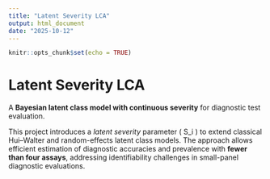 ```yaml
---
title: "Latent Severity LCA"
output: html_document
date: "2025-10-12"
---
```


```r
knitr::opts_chunk$set(echo = TRUE)
```

# Latent Severity LCA

A **Bayesian latent class model with continuous severity** for diagnostic test evaluation.

This project introduces a *latent severity* parameter \( S_i \) to extend classical Hui–Walter and random-effects latent class models. The approach allows efficient estimation of diagnostic accuracies and prevalence with **fewer than four assays**, addressing identifiability challenges in small-panel diagnostic evaluations.

